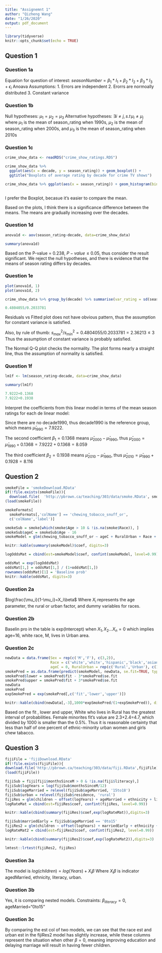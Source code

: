 ```yaml
---
title: "Assignemnt 1"
author: "Qizheng Wang"
date: "1/26/2020"
output: pdf_document
---
```


```r
library(tidyverse)
knitr::opts_chunk$set(echo = TRUE)
```

## Question 1

### Question 1a

Equation for question of interest:
  $seasonNumber = \beta_1*I_1+\beta_2*I_2+\beta_3*I_3+\epsilon_i$
Anoava Assumptions:
  1. Errors are independent 
  2. Erorrs are normoally distributed
  3. Constant variance

### Question 1b

Null hypotheses: $\mu_1=\mu_2=\mu_3$
Alternative hypotheses: $\exists i\neq j, s.t\, \mu_i \neq \mu_j$
where $\mu_1$ is the mean of season_rating when 1990s, $\mu_2$ is the mean of season_rating when 2000s, and $\mu_3$ is the mean of season_rating when 2010s

### Question 1c

```r

crime_show_data <- readRDS("crime_show_ratings.RDS")

crime_show_data %>% 
  ggplot(aes(x = decade, y = season_rating)) + geom_boxplot() + 
  ggtitle("Boxplots of average rating by decade for crime TV shows")

crime_show_data %>% ggplot(aes(x = season_rating)) + geom_histogram(bins=20) + facet_wrap(~decade) + ggtitle("Histograms of average rating by decade for crime TV shows")
  
```

I prefer the Boxplot, becasue it's easier to compare the mean.
\textcolor{red}{How to improve: }

Based on the plots, I think there is a significance difference between the means. The means are gradually increasing over the decades.

### Question 1d

``` r
anova1d <- aov(season_rating~decade, data=crime_show_data)

summary(anova1d)
```
Based on the P-value = 0.238, $P-value \leq 0.05$, thus consider the result significant. We reject the null hypotheses, and there is evidence that the means of season rating differs by decades.

### Question 1e

``` r

plot(anova1d, 1) 
plot(anova1d, 2)

crime_show_data %>% group_by(decade) %>% summarise(var_rating = sd(season_rating)^2)

0.4804055/0.2033781
```
Residuals vs Fitted plot does not have obvious pattern, thus the assumption for constant variance is satisfied. 

Also, by rule of thumb: 
  $s_{max}^2/s_{min}^2=0.4804055/0.2033781=2.36213\leq 3$
Thus the assumption of constant variance is probably satisfied.

The Normal Q-Q plot checks the normality. The plot forms nearly a straight line, thus the assumption of normality is satisfied.

### Question 1f

``` r

lm1f <- lm(season_rating~decade, data=crime_show_data)

summary(lm1f)

7.9222+0.1368
7.9222+0.1938

```

Interpret the coeﬀicients from this linear model in terms of the mean season ratings for each de
linear model:

Since there are no decade1990, thus decade1990 is the reference group, which means $\bar{\mu}_{1990}=7.9222$.

The second coefficient $\beta_{1}=0.1368$ means $\bar{\mu}_{2000}-\bar{\mu}_{1990}$, thus $\bar{\mu}_{2000}=\bar{\mu}_{1990}+0.1368=7.9222+0.1368=8.059$

The third coefficient $\beta_{2}=0.1938$ means $\bar{\mu}_{2010}-\bar{\mu}_{1990}$, thus $\bar{\mu}_{2010}=\bar{\mu}_{1990}+0.1928=8.116$


## Question 2
```r
smokeFile = 'smokeDownload.RData' 
if(!file.exists(smokeFile)){ 
  download.file(  'http://pbrown.ca/teaching/303/data/smoke.RData', smokeFile) } 
(load(smokeFile))

smokeFormats[ 
  smokeFormats[,'colName'] == 'chewing_tobacco_snuff_or', 
  c('colName','label')]

smokeSub = smoke[which(smoke$Age > 10 & !is.na(smoke$Race)), ] 
smokeSub$ageC = smokeSub$Age - 16 
smokeModel = glm(chewing_tobacco_snuff_or ~ ageC + RuralUrban + Race + Sex, data=smokeSub, family=binomial(link='logit'))

knitr::kable(summary(smokeModel)$coef, digits=3)

logOddsMat = cbind(est=smokeModel$coef, confint(smokeModel, level=0.99)) 

oddsMat = exp(logOddsMat)
oddsMat[1,] = oddsMat[1,] / (1+oddsMat[1,])
rownames(oddsMat)[1] = 'Baseline prob' 
knitr::kable(oddsMat, digits=3)
```

### Question 2a

$log\frac{\mu_i}{1-\mu_i}=X_i\beta$
Where $X_i$ represents the age parameter, the rural or urban factor, and dummy variables for races.

### Question 2b

Baselin pro in the table is exp(Intercept) when $X_1,X_2...X_n=0$ which implies age=16, white race, M, lives in Urban area.



### Question 2c
```r
newData = data.frame(Sex = rep(c('M','F'), c(3,2)), 
                     Race = c('white','white','hispanic','black','asian'), 
                     ageC = 0, RuralUrban = rep(c('Rural','Urban'), c(1,4))) 
smokePred = as.data.frame(predict(smokeModel, newData, se.fit=TRUE, type='link'))[,1:2] 
smokePred$lower = smokePred$fit - 3*smokePred$se.fit 
smokePred$upper = smokePred$fit + 3*smokePred$se.fit 
newData
smokePred
expSmokePred = exp(smokePred[,c('fit','lower','upper')]) 

knitr::kable(cbind(newData[,-3],1000*expSmokePred/(1+expSmokePred)), digits=1)
```
Based on the fit , lower and upper, White who lives in Rural has the greatest interval of probabilities.
Female minorites fit's value are 2.3+2.4=4.7, which divided by 1000 is smaller than the 0.5%. Thus it is reasonable certainty that less than half of one percent of ethnic-minority urban women and girls chew tabacco.

## Question 3
``` r
fijiFile = 'fijiDownload.RData'
if(!file.exists(fijiFile)){
download.file('http://pbrown.ca/teaching/303/data/fiji.RData',fijiFile)}
(load(fijiFile))

fijiSub = fiji[fiji$monthsSinceM > 0 & !is.na(fiji$literacy),]
fijiSub$logYears = log(fijiSub$monthsSinceM/12)
fijiSub$ageMarried = relevel(fijiSub$ageMarried, '15to18')
fijiSub$urban = relevel(fijiSub$residence, 'rural')
fijiRes = glm(children ~ offset(logYears) + ageMarried + ethnicity + literacy + urban, family=poisson(link=log), data=fijiSub)
logRateMat = cbind(est=fijiRes$coef, confint(fijiRes, level=0.99))

knitr::kable(cbind(summary(fijiRes)$coef,exp(logRateMat)),digits=3)

fijiSub$marriedEarly = fijiSub$ageMarried == '0to15'
fijiRes2 = glm(children ~ offset(logYears) + marriedEarly + ethnicity + urban,family=poisson(link=log), data=fijiSub)
logRateMat2 = cbind(est=fijiRes2$coef, confint(fijiRes2, level=0.99))

knitr::kable(cbind(summary(fijiRes2)$coef,exp(logRateMat2)),digits=3)

lmtest::lrtest(fijiRes2, fijiRes)
```
### Question 3a
The model is $log(children)=log(Years)+X_i\beta$
Where $X_i\beta$ is indicator agedMarried, ethnicity, literacy, urban.

### Question 3b
Yes, it is comparing nested models.
Constraints: $\beta_{literacy}=0$, ageMarried="0to15"

### Question 3c
By comparing the est col of two models, we can see that the race est and urban est in the fijiRes2 model has slightly increase, while these columns represent the situation when other $\beta=0$, meaning improving education and delaying marriage will result in having fewer children.
